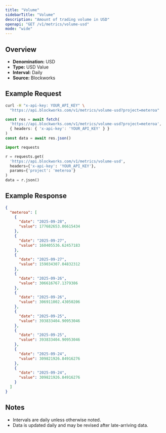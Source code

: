 ```yaml
---
title: "Volume"
sidebarTitle: "Volume"
description: "Amount of trading volume in USD"
openapi: "GET /v1/metrics/volume-usd"
mode: "wide"
---
```


## Overview

- **Denomination:** USD
- **Type:** USD Value
- **Interval:** Daily
- **Source:** Blockworks

## Example Request

<CodeGroup>

```bash cURL
curl -H "x-api-key: YOUR_API_KEY" \
  "https://api.blockworks.com/v1/metrics/volume-usd?project=meteroa"
```

```typescript TypeScript
const res = await fetch(
  'https://api.blockworks.com/v1/metrics/volume-usd?project=meteroa',
  { headers: { 'x-api-key': 'YOUR_API_KEY' } }
)
const data = await res.json()
```

```python Python
import requests

r = requests.get(
  'https://api.blockworks.com/v1/metrics/volume-usd',
  headers={'x-api-key': 'YOUR_API_KEY'},
  params={'project': 'meteroa'}
)
data = r.json()
```

</CodeGroup>

## Example Response

```json
{
  "meteroa": [
    {
      "date": "2025-09-28",
      "value": 177682653.86615434
    },
    {
      "date": "2025-09-27",
      "value": 160405536.62457183
    },
    {
      "date": "2025-09-27",
      "value": 159034307.04832312
    },
    {
      "date": "2025-09-26",
      "value": 306616767.1379386
    },
    {
      "date": "2025-09-26",
      "value": 306911002.43050206
    },
    {
      "date": "2025-09-25",
      "value": 393833404.90953046
    },
    {
      "date": "2025-09-25",
      "value": 393833404.90953046
    },
    {
      "date": "2025-09-24",
      "value": 309821926.84916276
    },
    {
      "date": "2025-09-24",
      "value": 309821926.84916276
    }
  ]
}
```

## Notes
- Intervals are daily unless otherwise noted.
- Data is updated daily and may be revised after late-arriving data.